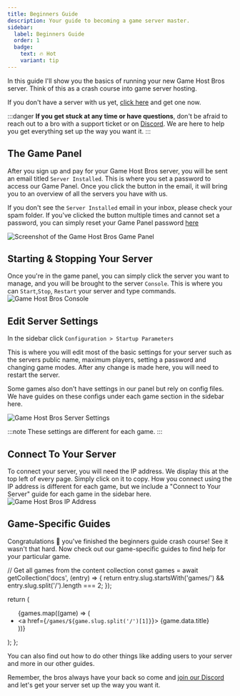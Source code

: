 ```yaml
---
title: Beginners Guide
description: Your guide to becoming a game server master.
sidebar:
  label: Beginners Guide
  order: 1
  badge:
    text: 🔥 Hot
    variant: tip
---
```


In this guide I'll show you the basics of running your new Game Host Bros server. Think of this as a crash course into game server hosting.

If you don't have a server with us yet, [click here](https://www.gamehostbros.com/) and get one now.

:::danger
**If you get stuck at any time or have questions**, don't be afraid to reach out to a bro with a support ticket or on [Discord](https://discord.gg/FN4XgbAwzr). We are here to help you get everything set up the way you want it.
:::

## The Game Panel
After you sign up and pay for your Game Host Bros server, you will be sent an email titled `Server Installed`. This is where you set a password to access our Game Panel. Once you click the button in the email, it will bring you to an overview of all the servers you have with us.

If you don't see the `Server Installed` email in your inbox, please check your spam folder. If you've clicked the button multiple times and cannot set a password, you can simply reset your Game Panel password [here](/account/forgotten-password/)

![Screenshot of the Game Host Bros Game Panel](../../../assets/guide-images/dashboard.png)

## Starting & Stopping Your Server
Once you're in the game panel, you can simply click the server you want to manage, and you will be brought to the server `Console`. This is where you can `Start`,`Stop`, `Restart` your server and type commands. 
![Game Host Bros Console](../../../assets/guide-images/console.png)

## Edit Server Settings
In the sidebar click `Configuration > Startup Parameters`

This is where you will edit most of the basic settings for your server such as the servers public name, maximum players, setting a password and changing game modes. After any change is made here, you will need to restart the server.

Some games also don't have settings in our panel but rely on config files. We have guides on these configs under each game section in the sidebar here.

![Game Host Bros Server Settings](../../../assets/guide-images/startup.png)

:::note
These settings are different for each game.
:::

## Connect To Your Server
To connect your server, you will need the IP address. We display this at the top left of every page. Simply click on it to copy. How you connect using the IP address is different for each game, but we include a "Connect to Your Server" guide for each game in the sidebar here.
![Game Host Bros IP Address](../../../assets/guide-images/ipaddress.png)

## Game-Specific Guides
Congratulations 🎉 you've finished the beginners guide crash course! See it wasn't that hard. Now check out our game-specific guides to find help for your particular game.


  // Get all games from the content collection
  const games = await getCollection('docs', (entry) => {
    return entry.slug.startsWith('games/') && entry.slug.split('/').length === 2;
  });
  
  return (
    <ul>
      {games.map((game) => (
        <li key={game.slug}>
          <a href={`/games/${game.slug.split('/')[1]}`}>
            {game.data.title}
          </a>
        </li>
      ))}
    </ul>
  );
};

<GamesList />

You can also find out how to do other things like adding users to your server and more in our other guides.

Remember, the bros always have your back so come and [join our Discord](https://discord.gg/FN4XgbAwzr) and let's get your server set up the way you want it.